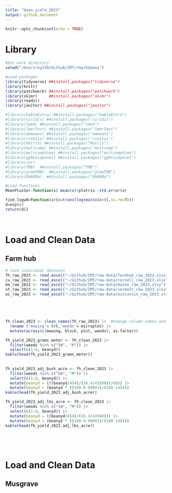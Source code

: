 ```yaml
---
title: "bean_yield_2023"
output: github_document
---
```


```r
knitr::opts_chunk$set(echo = TRUE)
```

# **Library**

```r

#Set work directory
setwd("/Users/ey239/Github/IMT/rmarkdowns")

#Load packages 
library(tidyverse) ##install.packages("tidyverse")
library(knitr)
library(patchwork) ##install.packages("patchwork")
library(skimr)     ##install.packages("skimr")
library(readxl)
library(janitor) ##install.packages("janitor")

#library(kableExtra) ##install.packages("kableExtra")
#library(viridis) ##install.packages("viridis")
#library(lme4) ##install.packages("lme4")
#library(lmerTest) ##install.packages("lmerTest")
#library(emmeans) ##install.packages("emmeans")
#library(rstatix) ##install.packages("rstatix")
#library(Matrix) ##install.packages("Matrix")
#library(multcomp) ##install.packages("multcomp")
#library(multcompView) ##install.packages("multcompView")
#library(ggResidpanel) ##install.packages("ggResidpanel")
#library(car)
#library(TMB)  ##install.packages("TMB")
#library(glmmTMB)  ##install.packages("glmmTMB")
#library(DHARMa)  ##install.packages("DHARMa")

#Load Functions
MeanPlusSe<-function(x) mean(x)+plotrix::std.error(x)

find_logw0=function(x){c=trunc(log(min(x[x>0],na.rm=T)))
d=exp(c)
return(d)}
```

<br>

# **Load and Clean Data**
## **Farm hub**

```r
# load individual datasets
fh_raw_2023 <- read_excel("~/Github/IMT/raw-data/farmhub_raw_2023.xlsx")
cu_raw_2023 <- read_excel("~/Github/IMT/raw-data/cornell_raw_2023.xlsx")
me_raw_2023 <- read_excel("~/Github/IMT/raw-data/maine_raw_2023.xlsx")
vt_raw_2023 <- read_excel("~/Github/IMT/raw-data/vermont_raw_2023.xlsx")
wi_raw_2023 <- read_excel("~/Github/IMT/raw-data/wisconsin_raw_2023.xlsx")





fh_clean_2023 <- clean_names(fh_raw_2023) |>  #change column names and convert to factors
  rename ('mowing'= trt,'weeds'= microplot) |> 
  mutate(across(c(mowing, block, plot, weeds), as.factor))

fh_yield_2023_grams_meter <- fh_clean_2023 |>
  filter(weeds %in% c("SW", "M")) |>
  select(c(1:6, beanyd))
kable(head(fh_yield_2023_grams_meter))
  
  
fh_yield_2023_adj_bush_acre <- fh_clean_2023 |>
  filter(weeds %in% c("SW", "M")) |>
  select(c(1:6, beanyd)) |>
  mutate(beanyd = (((beanyd/454)/(16.4/43560))/60)) |> 
  mutate(beanyd = (beanyd * ((100-0.00001)/(100-14))))
kable(head(fh_yield_2023_adj_bush_acre)) 

fh_yield_2023_adj_lbs_acre <- fh_clean_2023 |>
  filter(weeds %in% c("SW", "M")) |>
  select(c(1:6, beanyd)) |>
  mutate(beanyd = ((beanyd/454)/(16.4/43560))) |> 
  mutate(beanyd = (beanyd * ((100-0.00001)/(100-14))))
kable(head(fh_yield_2023_adj_lbs_acre)) 




```

<br>

# **Load and Clean Data**
## **Musgrave**
